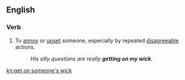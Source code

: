 ==English==

===Verb===
{{head|en|verb|head=[[get]] [[on]] [[someone]][['s]] [[wick]]}}

# {{UK|idiomatic}} To [[annoy]] or [[upset]] someone, especially by repeated [[disagreeable]] actions.
#: ''His silly questions are really '''getting on my wick'''.''

[[kn:get on someone's wick]]